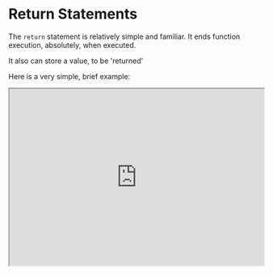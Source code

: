 

# Return Statements

The `return` statement is relatively simple and familiar. It ends function execution, absolutely, when executed. 

It also can store a value, to be 'returned'

Here is a very simple, brief example:

<iframe
    src="https://hlab.app/s/docs/returns_hbook"
    width="100%"
    height="350px"/>

- The syntax of a `return` statement is very simple: `return [expression];`.
- If `[expression]` is omitted, `undefined` is returned instead.


:::info
**Automatic Semicolon Insertion**: not too important, but good to understand: 

Did you not place a semi-colon (;) after a `return [expression]` statement? 

Good news, it's automatically inserted for you.

But the downside is... if you had code executed **after** the `return` statement, it is unreachable, and the function will end 'prematurely'.
:::

Here is an example as well as a remedy for it:

<iframe
    src="https://hlab.app/s/docs/returnex1_hbook"
    width="100%"
    height="700px"/>

<p>&nbsp;</p>

:::tip

A useful case of `return;` is when you want to **intentionally** interrupt a function within some point in the control flow.

Here is a simple example on how to do so:
:::

<p>&nbsp;</p>


<iframe
    src="https://hlab.app/s/docs/returnex2_hbook"
    width="100%"
    height="500px"/>

:::info
If one isn't aware of what's going on with the expression `${count}A`, here's a quick explanation (and useful for the future):

This is a **template literal** performing **string interpolation**. The `$` is a delimiter as well as the backticks surrounding the expression. 

So in simple terms, wrap your whole expression with ` `` ` and wrap your [expression] (===count here) with `{}`s prefixed by $. It will now be 'evaluated' or 'computed'. The 'A' at the end literally just adds an A as a suffix to the result. 
:::

One more useful feature of `return` statements is not to return a value, but rather a **function**:

<iframe
    src="https://hlab.app/s/docs/returnex3_hbook"
    width="100%"
    height="300px"/>

- Overall, this is a review of `return` statements, and one needs to acknowledge that `return` completely ends function execution when called. 

- No expression to `return`? `unidentified` is the result. 

- Other than for typical use, `return` can be used for - interrupting a function and returning functions ( among other techniques ).